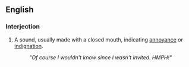 ==English==

===Interjection===
{{en-intj}}
# {{onomat}} A sound, usually made with a closed mouth, indicating [[annoyance]] or [[indignation]].
#: ''"Of course I wouldn't know since I wasn't invited. '''''{{subst:hmph}}'''''HMPH!"''